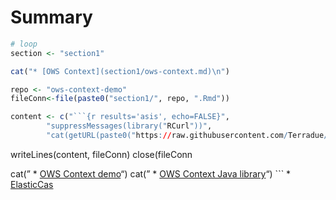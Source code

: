 # Summary

```r

# loop
section <- "section1"

cat("* [OWS Context](section1/ows-context.md)\n")

repo <- "ows-context-demo"
fileConn<-file(paste0("section1/", repo, ".Rmd"))

content <- c("```{r results='asis', echo=FALSE}", 
        "suppressMessages(library("RCurl"))", 
        "cat(getURL(paste0("https://raw.githubusercontent.com/Terradue/", repo, "/master/README.md")))
```
writeLines(content, fileConn)
close(fileConn

cat(" * [OWS Context demo](section1/ows-context-demo.md)\n")
cat(" * [OWS Context Java library](section1/ows-context4j.md)")
```
* [ElasticCas](section2/elasticCas.md)

